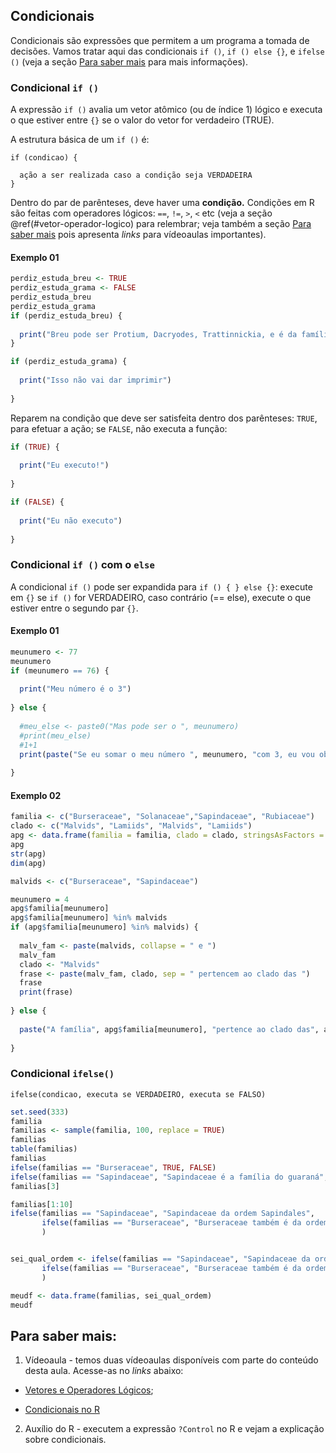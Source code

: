 ## Condicionais

Condicionais são expressões que permitem a um programa a tomada de decisões.
Vamos tratar aqui das condicionais `if ()`, `if () else {}`, e `ifelse ()` (veja a seção [Para saber mais](#sabermais-condic) para mais informações).

### Condicional `if ()`

A expressão `if ()` avalia um vetor atômico (ou de índice 1) lógico e executa o que estiver entre `{}` se o valor do vetor for verdadeiro (TRUE).

A estrutura básica de um `if ()` é:

```
if (condicao) {
  
  ação a ser realizada caso a condição seja VERDADEIRA
}
```

Dentro do par de parênteses, deve haver uma **condição.**
Condições em R são feitas com operadores lógicos: `==`, `!=`, `>`, `<` etc (veja a seção \@ref(#vetor-operador-logico) para relembrar; veja também a seção [Para saber mais](#sabermais-condic) pois apresenta *links* para vídeoaulas importantes).  

#### Exemplo 01

```r
perdiz_estuda_breu <- TRUE
perdiz_estuda_grama <- FALSE
perdiz_estuda_breu
perdiz_estuda_grama
if (perdiz_estuda_breu) {
  
  print("Breu pode ser Protium, Dacryodes, Trattinnickia, e é da família Burseraceae")
}

if (perdiz_estuda_grama) {
  
  print("Isso não vai dar imprimir")
  
}
```

Reparem na condição que deve ser satisfeita dentro dos parênteses: `TRUE`, para efetuar a ação; se `FALSE`, não executa a função:

```r
if (TRUE) {
  
  print("Eu executo!")
  
}

if (FALSE) {
  
  print("Eu não executo")
  
}
```

### Condicional `if ()` com o `else` 

A condicional `if ()` pode ser expandida para `if () { } else {}`: execute em `{}` se `if ()` for VERDADEIRO, caso contrário (== else), execute o que estiver entre o segundo par `{}`.

#### Exemplo 01

```r
meunumero <- 77
meunumero
if (meunumero == 76) {
  
  print("Meu número é o 3")
  
} else {
  
  #meu_else <- paste0("Mas pode ser o ", meunumero)
  #print(meu_else)
  #1+1
  print(paste("Se eu somar o meu número ", meunumero, "com 3, eu vou obter ", meunumero+3))
  
}
```

#### Exemplo 02

```r
familia <- c("Burseraceae", "Solanaceae","Sapindaceae", "Rubiaceae")
clado <- c("Malvids", "Lamiids", "Malvids", "Lamiids")
apg <- data.frame(familia = familia, clado = clado, stringsAsFactors = FALSE)
apg
str(apg)
dim(apg)

malvids <- c("Burseraceae", "Sapindaceae")

meunumero = 4
apg$familia[meunumero]
apg$familia[meunumero] %in% malvids
if (apg$familia[meunumero] %in% malvids) {
  
  malv_fam <- paste(malvids, collapse = " e ")
  malv_fam
  clado <- "Malvids"
  frase <- paste(malv_fam, clado, sep = " pertencem ao clado das ")
  frase
  print(frase)
  
} else {
  
  paste("A família", apg$familia[meunumero], "pertence ao clado das", apg$clado[meunumero])
  
}
```


### Condicional `ifelse()`

```
ifelse(condicao, executa se VERDADEIRO, executa se FALSO)
```

```r
set.seed(333)
familia
familias <- sample(familia, 100, replace = TRUE)
familias
table(familias)
familias
ifelse(familias == "Burseraceae", TRUE, FALSE)
ifelse(familias == "Sapindaceae", "Sapindaceae é a família do guaraná", "Não é Sapindaceae")
familias[3]

familias[1:10]
ifelse(familias == "Sapindaceae", "Sapindaceae da ordem Sapindales", 
       ifelse(familias == "Burseraceae", "Burseraceae também é da ordem Sapindales", "Nenhuma dessas famílias é uma Sapindales")
       )


sei_qual_ordem <- ifelse(familias == "Sapindaceae", "Sapindaceae da ordem Sapindales", 
       ifelse(familias == "Burseraceae", "Burseraceae também é da ordem Sapindales", "Nenhuma dessas famílias é uma Sapindales")
       )

meudf <- data.frame(familias, sei_qual_ordem)
meudf
```

## Para saber mais: {#sabermais-condic}

(@) Vídeoaula - temos duas vídeoaulas disponíveis com parte do conteúdo desta aula. Acesse-as no *links* abaixo:

  * [Vetores e Operadores Lógicos](http://www.botanicaamazonica.wiki.br/labotam/lib/exe/fetch.php?media=bot89:precurso:6vetores:video01_bot89-2020-04-07_07.52.00.mp4);
  
  * [Condicionais no R](https://youtu.be/8Z_k02PwQZc)

(@) Auxílio do R - executem a expressão `?Control` no R e vejam a explicação sobre condicionais.  
